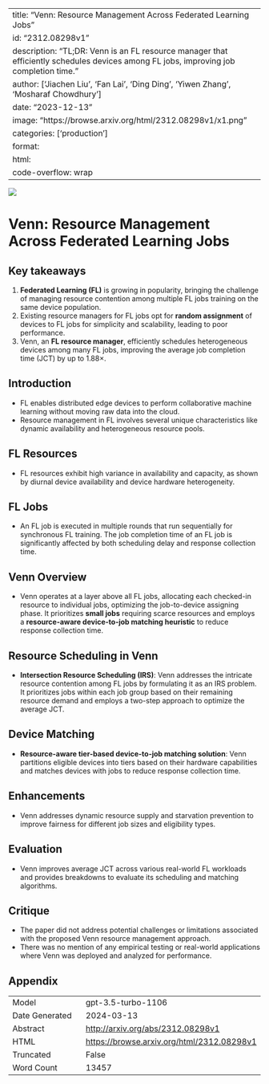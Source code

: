 
---
title: "Venn: Resource Management Across Federated Learning Jobs"
id: "2312.08298v1"
description: "TL;DR: Venn is an FL resource manager that efficiently schedules devices among FL jobs, improving job completion time."
author: ['Jiachen Liu', 'Fan Lai', 'Ding Ding', 'Yiwen Zhang', 'Mosharaf Chowdhury']
date: "2023-12-13"
image: "https://browse.arxiv.org/html/2312.08298v1/x1.png"
categories: ['production']
format:
  html:
    code-overflow: wrap
---

![](https://browse.arxiv.org/html/2312.08298v1/x1.png)

# Venn: Resource Management Across Federated Learning Jobs

## Key takeaways
1. **Federated Learning (FL)** is growing in popularity, bringing the challenge of managing resource contention among multiple FL jobs training on the same device population.
2. Existing resource managers for FL jobs opt for **random assignment** of devices to FL jobs for simplicity and scalability, leading to poor performance.
3. Venn, an **FL resource manager**, efficiently schedules heterogeneous devices among many FL jobs, improving the average job completion time (JCT) by up to 1.88×.

## Introduction
- FL enables distributed edge devices to perform collaborative machine learning without moving raw data into the cloud.
- Resource management in FL involves several unique characteristics like dynamic availability and heterogeneous resource pools.

## FL Resources
- FL resources exhibit high variance in availability and capacity, as shown by diurnal device availability and device hardware heterogeneity.

## FL Jobs
- An FL job is executed in multiple rounds that run sequentially for synchronous FL training. The job completion time of an FL job is significantly affected by both scheduling delay and response collection time.

## Venn Overview
- Venn operates at a layer above all FL jobs, allocating each checked-in resource to individual jobs, optimizing the job-to-device assigning phase. It prioritizes **small jobs** requiring scarce resources and employs a **resource-aware device-to-job matching heuristic** to reduce response collection time.

## Resource Scheduling in Venn
- **Intersection Resource Scheduling (IRS)**: Venn addresses the intricate resource contention among FL jobs by formulating it as an IRS problem. It prioritizes jobs within each job group based on their remaining resource demand and employs a two-step approach to optimize the average JCT.

## Device Matching
- **Resource-aware tier-based device-to-job matching solution**: Venn partitions eligible devices into tiers based on their hardware capabilities and matches devices with jobs to reduce response collection time.

## Enhancements
- Venn addresses dynamic resource supply and starvation prevention to improve fairness for different job sizes and eligibility types.

## Evaluation
- Venn improves average JCT across various real-world FL workloads and provides breakdowns to evaluate its scheduling and matching algorithms.

## Critique
- The paper did not address potential challenges or limitations associated with the proposed Venn resource management approach.
- There was no mention of any empirical testing or real-world applications where Venn was deployed and analyzed for performance.

## Appendix

|          |          |
|----------|----------|
| Model     | gpt-3.5-turbo-1106       |
| Date Generated     | 2024-03-13       |
| Abstract | [http://arxiv.org/abs/2312.08298v1](http://arxiv.org/abs/2312.08298v1)        |
| HTML     | [https://browse.arxiv.org/html/2312.08298v1](https://browse.arxiv.org/html/2312.08298v1)       |
| Truncated       | False       |
| Word Count       | 13457       |